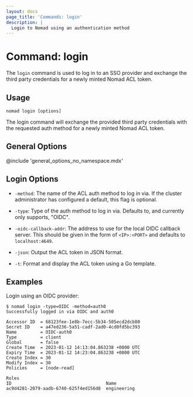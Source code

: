 ```yaml
---
layout: docs
page_title: 'Commands: login'
description: |
  Login to Nomad using an authentication method
---
```


# Command: login

The `login` command is used to log in to an SSO provider and exchange the third
party credentials for a newly minted Nomad ACL token.

## Usage

```plaintext
nomad login [options]
```

The login command will exchange the provided third party credentials with the
requested auth method for a newly minted Nomad ACL token.

## General Options

@include 'general_options_no_namespace.mdx'

## Login Options

- `-method`: The name of the ACL auth method to log in via. If the cluster
  administrator has configured a default, this flag is optional.

- `-type`: Type of the auth method to log in via. Defaults to, and currently
  only supports, "OIDC".

- `-oidc-callback-addr`: The address to use for the local OIDC callback server.
  This should be given in the form of `<IP>:<PORT>` and defaults to
  `localhost:4649`.

- `-json`: Output the ACL token in JSON format.

- `-t`: Format and display the ACL token using a Go template.

## Examples

Login using an OIDC provider:

```shell-session
$ nomad login -type=OIDC -method=auth0
Successfully logged in via OIDC and auth0

Accessor ID  = 68123fee-1e8b-7ecc-5b34-505ecd2dcb80
Secret ID    = a47ed236-5a51-cadf-2ad0-4cd0fd5bc393
Name         = OIDC-auth0
Type         = client
Global       = false
Create Time  = 2023-01-12 14:13:04.863238 +0000 UTC
Expiry Time  = 2023-01-12 14:23:04.863238 +0000 UTC
Create Index = 30
Modify Index = 30
Policies     = [node-read]

Roles
ID                                    Name
ac9d4281-2079-aadb-6740-625f4ed156d8  engineering
```

